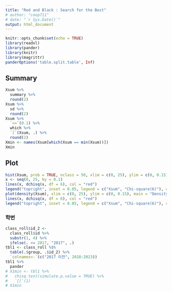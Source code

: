 ```yaml
---
title: "Red and Black : Search for the Best"
# author: "coop711"
# date: "`r Sys.Date()`"
output: html_document
---
```


```r
knitr::opts_chunk$set(echo = TRUE)
library(readxl)
library(pander)
library(knitr)
library(magrittr)
panderOptions('table.split.table', Inf)
```

<!--
## Data

```r
class_roll <- read_excel("../data/class_roll230822.xlsx", 
                        range = "B1:I909")
str(class_roll)
names(class_roll) <- c("college", "dept", "year", "id", "name", "status", "email", "cell_no")
class_roll$status <- ifelse(is.na(class_roll$status), "휴학", class_roll$status)
str(class_roll)
source("./RnB_2023_id.R")
```


## Search for Best Configuration

```r
M1 <- 1
M2 <- 10000
Xsum <- sapply(M1:M2, red_and_black)
names(Xsum) <- M1:M2
```
-->

## Summary

```r
Xsum %>%
  summary %>%
  round(2) 
Xsum %>%
  sd %>%
  round(2)
Xsum %>%
  `<=`(0.1) %>%
  which %>%
  `[`(Xsum, .) %>%
  round(2)
Xmin <- names(Xsum[which(Xsum == min(Xsum))])
Xmin
```

## Plot

```r
hist(Xsum, prob = TRUE, nclass = 50, xlim = c(0, 25), ylim = c(0, 0.15))
x <- seq(0, 25, by = 0.1)
lines(x, dchisq(x, df = 6), col = "red")
legend("topright", inset = 0.05, legend = c("Xsum", "Chi-square(6)"), col = c("black", "red"), lty = 1)
plot(density(Xsum), xlim = c(0, 25), ylim = c(0, 0.15), main = "Density Estimation of Xsum")
lines(x, dchisq(x, df = 6), col = "red")
legend("topright", inset = 0.05, legend = c("Xsum", "Chi-square(6)"), col = c("black", "red"), lty = 1)
```

<!--
## Randomization

```r
set.seed(Xmin)
N <- nrow(class_roll) 
class_roll$group <- 
  sample(1:N) %%
  2 %>%
  factor(levels = c(0, 1), labels = c("Red", "Black"))
red_and_black(Xmin)
```

### 학년

```r
tbl0 <- class_roll$year %>%
  table(class_roll$group, .) 
tbl0 %>%
  pander
X0min <- tbl0 %>%
  chisq.test(simulate.p.value = TRUE) %>%
  `[[`(1)
X0min
```
-->

### 학번

```r
class_roll$id_2 <-
  class_roll$id %>%
  substr(1, 4) %>%
  ifelse(. <= 2017, "2017", .)
tbl1 <- class_roll %$%
  table(.$group, .$id_2) %>%
  `colnames<-`(c("2017 이전", 2018:2023)) 
tbl1 %>%
  pander
# X1min <- tbl1 %>%
#   chisq.test(simulate.p.value = TRUE) %>%
#   `[[`(1)
# X1min
```

<!--
### 학번 홀짝

```r
tbl2 <- class_roll$id %>%
  as.numeric %>%
  `%%`(2) %>%
  factor(levels = c(1, 0), labels = c("홀", "짝")) %>%
  table(class_roll$group, .) 
tbl2 %>%
  pander
X2min <- tbl2 %>%
  chisq.test(simulate.p.value = TRUE) %>%
  `[[`(1)
X2min
```

### 학적 상태

```r
tbl3 <- class_roll$status %>%
  table(class_roll$group, .) 
tbl3 %>%
  pander
X3min <- tbl3 %>%
  chisq.test(simulate.p.value = TRUE) %>%
  `[[`(1)
X3min
```

## e-mail 서비스업체

```r
isp <- class_roll$email %>%
  strsplit("@", fixed = TRUE) %>%
  sapply("[", 2) %>%
  strsplit("[.]", fixed = FALSE) %>%
  sapply("[", 1)
tbl4 <- isp %>%
  `%in%`(c("naver", "gmail")) %>%
  ifelse(isp, "기타서비스") %>%
  factor(levels = c("naver", "gmail", "기타서비스"),
         labels = c("네이버", "구글", "기타서비스")) %>%
  table(class_roll$group, .) 
tbl4 %>%
  pander
X4min <- tbl4 %>%
  chisq.test(simulate.p.value = FALSE) %>%
  `[[`(1)
X4min
```

## 전화번호의 분포

```r
cut_label <- paste(paste0(0:9, "000"), paste0(0:9, "999"), 
                   sep = "~")
tbl5 <- class_roll$cell_no %>%
  substr(start = 8, stop = 11) %>%
  sapply(as.numeric) %>%
  cut(labels = cut_label, 
      breaks = seq(0, 10000, by = 1000)) %>%
  table(class_roll$group, .) 
tbl5 %>%
  pander
X5min <- tbl5 %>%
  chisq.test(simulate.p.value = TRUE) %>%
  `[[`(1)
X5min
```

## 성씨 분포

```r
f_name <- class_roll$name %>%
  substring(first = 1, last = 1) 
tbl6 <- f_name %>%
  `%in%`(c("김", "이", "박", "최", "정")) %>%
  ifelse(f_name, "기타") %>%
  factor(levels = c("김", "이", "박", "최", "정", "기타")) %>%
  table(class_roll$group, .) 
tbl6 %>%
  pander
X6min <- tbl6 %>%
  chisq.test(simulate.p.value = TRUE) %>%
  `[[`(1)
X6min
```

## 단과대학

```r
tbl7 <- 
  class_roll %$%
  table(.$group, .$college) 
tbl7 %>%
  pander
X7min <- tbl7 %>%
  chisq.test(simulate.p.value = TRUE) %>%
  `[[`(1) 
X7min
```

### Sum of Chi_Squares

```r
# Xsum_min <- X0min + X1min + X2min + X3min + X4min + X5min + X6min + X7min
Xsum_min <- X1min
Xsum_min
```
-->

<!--
```r
save.image("./red_and_black_optimum_230822_id_10000.RData")
```
-->